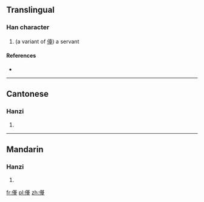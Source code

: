 ==Translingual==

===Han character===
{{Han char|rn=9|rad=人|as=13|sn=15|four=|canj=人廿月土 (OTBG)}}

# (a variant of [[儓]]) a servant

====References====
* {{Han ref|kx=0119.231|hdz=10223.131|uh=3497|ud=13463}}

----

==Cantonese==

===Hanzi===
{{yue-hanzi|jyut=|y=toi4}}

# {{defn|Cantonese|sort=人13}}

----

==Mandarin==

===Hanzi===
{{cmn-hanzi|pin=[[tái]] ([[tai2]])|wg=t'ai<sup>2</sup>}}

# {{defn|Mandarin|sort=人13}}

[[fr:㒗]]
[[pl:㒗]]
[[zh:㒗]]